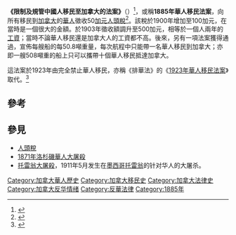 '''《限制及規管中國人移民至加拿大的法案》'''（{{lang-en|'''An Act to restrict and regulate Chinese immigration into Canada'''}}）<ref>{{Cite web |url=http://en.wikisource.org/wiki/Chinese_Immigration_Act,_1885 |title=Chinese Immigration Act, 1885 - Wikisource, the free online library<!-- 机器人生成的标题 --> |accessdate=2012-04-26 |archive-date=2019-06-20 |archive-url=https://web.archive.org/web/20190620141813/https://en.wikisource.org/wiki/Chinese_Immigration_Act,_1885 |dead-url=no }}</ref>，或稱'''1885年華人移民法案'''，向所有移民到[[加拿大|加拿大]]的[[華人|華人]]徵收50[[加拿大元|加元]][[人頭稅|人頭稅]]<ref>{{Cite web |url=http://www.asian.ca/law/cia1885.htm |title=Chinese Immigration Act 1885, c<!-- 机器人生成的标题 --> |accessdate=2012-04-26 |archive-date=2019-11-26 |archive-url=https://web.archive.org/web/20191126000406/http://www.asian.ca/law/cia1885.htm |dead-url=no }}</ref>。該稅於1900年增加至100加元，在當時是一個很大的金額。於1903年徵收額調升至500加元，相等於一個人兩年的[[工資|工資]]；當時不論華人移民還是加拿大人的工資都不高。後來，另有一項法案獲得通過，宣佈每艘船的每50.8噸重量，每次航程中只能帶一名華人移民到加拿大；亦即一艘508噸重的船上只可以攜帶十個華人移民抵達加拿大。

這法案於1923年由完全禁止華人移民，亦稱《排華法》的《[[1923年華人移民法案|1923年華人移民法案]]》取代。<ref>{{Cite web |url=http://www.canadiana.org/citm/specifique/asian_e.html#exclusion |title=存档副本 |accessdate=2012-04-26 |archive-date=2010-05-10 |archive-url=https://web.archive.org/web/20100510011110/http://www1.canadiana.org/citm/specifique/asian_e.html#exclusion |dead-url=no }}</ref>

== 參考 ==
<references/>

== 參見 ==
*[[人頭稅|人頭稅]]
*[[1871年洛杉磯華人大屠殺|1871年洛杉磯華人大屠殺]]
* [[托雷翁大屠殺|托雷翁大屠殺]]，1911年5月发生在[[墨西哥|墨西哥]][[托雷翁|托雷翁]]的针对华人的大屠杀。

[[Category:加拿大華人歷史|Category:加拿大華人歷史]]
[[Category:加拿大移民史|Category:加拿大移民史]]
[[Category:加拿大法律史|Category:加拿大法律史]]
[[Category:加拿大反华情绪|Category:加拿大反华情绪]]
[[Category:反華法律|Category:反華法律]]
[[Category:1885年|Category:1885年]]